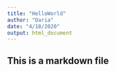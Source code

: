 ---
title: "HelloWorld"
author: "Daria"
date: "4/18/2020"
output: html_document
---

## This is a markdown file